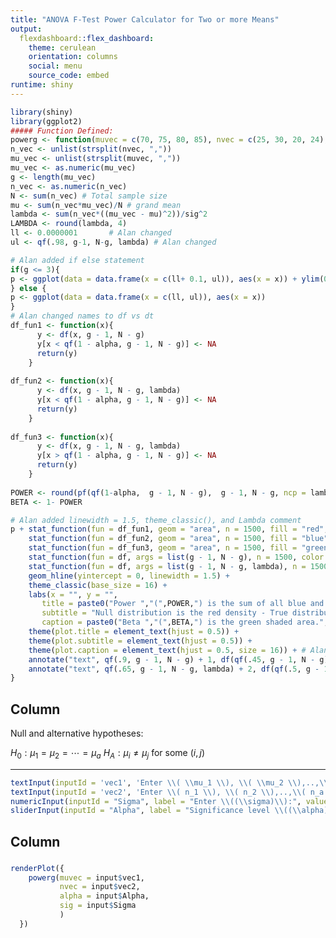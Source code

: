 ```yaml
---
title: "ANOVA F-Test Power Calculator for Two or more Means"
output: 
  flexdashboard::flex_dashboard:
    theme: cerulean
    orientation: columns
    social: menu
    source_code: embed
runtime: shiny
---
```




```r
library(shiny)
library(ggplot2)
##### Function Defined:
powerg <- function(muvec = c(70, 75, 80, 85), nvec = c(25, 30, 20, 24), sig = 15, alpha = 0.05){
n_vec <- unlist(strsplit(nvec, ","))
mu_vec <- unlist(strsplit(muvec, ","))
mu_vec <- as.numeric(mu_vec)
g <- length(mu_vec)
n_vec <- as.numeric(n_vec)
N <- sum(n_vec) # Total sample size
mu <- sum(n_vec*mu_vec)/N # grand mean
lambda <- sum(n_vec*((mu_vec - mu)^2))/sig^2
LAMBDA <- round(lambda, 4)
ll <- 0.0000001       # Alan changed
ul <- qf(.98, g-1, N-g, lambda) # Alan changed

# Alan added if else statement
if(g <= 3){
p <- ggplot(data = data.frame(x = c(ll+ 0.1, ul)), aes(x = x)) + ylim(0, 1)
} else {
p <- ggplot(data = data.frame(x = c(ll, ul)), aes(x = x))   
}
# Alan changed names to df vs dt
df_fun1 <- function(x){
      y <- df(x, g - 1, N - g)
      y[x < qf(1 - alpha, g - 1, N - g)] <- NA
      return(y)
    }
    
df_fun2 <- function(x){
      y <- df(x, g - 1, N - g, lambda)
      y[x < qf(1 - alpha, g - 1, N - g)] <- NA
      return(y)
    } 
    
df_fun3 <- function(x){
      y <- df(x, g - 1, N - g, lambda)
      y[x > qf(1 - alpha, g - 1, N - g)] <- NA
      return(y)
    }
    
POWER <- round(pf(qf(1-alpha,  g - 1, N - g),  g - 1, N - g, ncp = lambda, lower.tail = FALSE), 4)
BETA <- 1- POWER

# Alan added linewidth = 1.5, theme_classic(), and Lambda comment  
p + stat_function(fun = df_fun1, geom = "area", n = 1500, fill = "red", alpha = 0.95) +
    stat_function(fun = df_fun2, geom = "area", n = 1500, fill = "blue", alpha = 0.4) +
    stat_function(fun = df_fun3, geom = "area", n = 1500, fill = "green", alpha = 0.5) +
    stat_function(fun = df, args = list(g - 1, N - g), n = 1500, color = "red", linewidth = 1.5) +
    stat_function(fun = df, args = list(g - 1, N - g, lambda), n = 1500, color = "blue", linewidth = 1.5) +
    geom_hline(yintercept = 0, linewidth = 1.5) +
    theme_classic(base_size = 16) +
    labs(x = "", y = "", 
       title = paste0("Power ","(",POWER,") is the sum of all blue and purple shaded areas"),
       subtitle = "Null distribution is the red density - True distribution is the blue density",
       caption = paste0("Beta ","(",BETA,") is the green shaded area.", " Lambda ", "(",LAMBDA,") is the statistical difference.") ) +
    theme(plot.title = element_text(hjust = 0.5)) + 
    theme(plot.subtitle = element_text(hjust = 0.5)) + 
    theme(plot.caption = element_text(hjust = 0.5, size = 16)) + # Alan increased size to 16
    annotate("text", qf(.9, g - 1, N - g) + 1, df(qf(.45, g - 1, N - g), g - 1, N - g) + 0.05, label = expression(F["a - 1, N - a"]), color = "red", parse = TRUE, size = 8) + 
    annotate("text", qf(.65, g - 1, N - g, lambda) + 2, df(qf(.5, g - 1, N - g, lambda), g - 1, N - g, lambda) + 0.05, label = expression(F["a - 1, N - a, lambda"]), color = "blue", parse = TRUE, size = 8) 
}
```


Column {.sidebar}
-----------------

Null and alternative hypotheses:

$H_0: \mu_1 = \mu_2 = \cdots = \mu_a$
$H_A: \mu_i \neq \mu_j$ for some ($i, j$)

---

```r

textInput(inputId = 'vec1', 'Enter \\( \\mu_1 \\), \\( \\mu_2 \\),..,\\( \\mu_a \\) (comma delimited) for \\(H_A\\):', "70, 75, 80, 85")
textInput(inputId = 'vec2', 'Enter \\( n_1 \\), \\( n_2 \\),..,\\( n_a \\) (comma delimited):', "20, 25, 22, 31")
numericInput(inputId = "Sigma", label = "Enter \\((\\sigma)\\):", value = 15, min = 0.001, max = 100000, step = 1)
sliderInput(inputId = "Alpha", label = "Significance level \\((\\alpha)\\)- red/purple shading in the null distribution:", min = 0.01, max = 0.25, value = 0.05, step = 0.01)
```



Column
-------

### 

```r
renderPlot({
    powerg(muvec = input$vec1,
           nvec = input$vec2,
           alpha = input$Alpha,
           sig = input$Sigma
           )
  })
```


